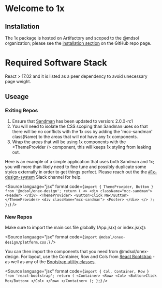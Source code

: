 
<Meta title="1x" />

# Welcome to 1x

## Installation

The 1x package is hosted on Artifactory and scoped to the @mdsol organization; please see the [installation section](https://github.com/mdsol/onex-design#installing-the-package) on the GitHub repo page.

# Required Software Stack

React > 17.02 and it is listed as a peer dependency to avoid unecessary page weight.

## Useage

### Exiting Repos

1. Ensure that [Sandman](https://github.com/mdsol/sandman) has been updated to version: 2.0.0-rc1
2. You will need to isolate the CSS scoping than Sandman uses so that there will be no conflicts with the 1x css by adding the 'mcc-sandman' class(Name) to the areas that will not have any 1x components.
3. Wrap the areas that will be using 1x components with the &lt;ThemeProvider /&gt; component, this will keeps 1x styling from leaking out.

Here is an example of a simple application that uses both Sandman and 1x; you will more than likely need to fine tune and possibly duplicate some styles externally in order to get things perfect. Please reach out the the [#1x-design-system](https://mdsol.slack.com/messages/1x-design-system/) Slack channel for help.

<Source
  language="jsx"
  format
  code={`import { ThemeProvider, Button } from '@mdsol/onex-design';
  return (
    <>
      <div className="mcc-sandman">
        <Header>
      </div>
      <ThemeProvider>
         <Button>Click Me</Button>
      </ThemeProvider>
      <div className="mcc-sandman">
        <Footer>
      </div>
    </>
  );
};`}
/>

### New Repos

Make sure to import the main css file globally (App.js(x) or index.js(x)):

<Source language="jsx" format code={`import @mdsol/onex-design/platform.css;`} />

You can then import the components that you need from @mdsol/onex-design. For layout, use the Container, Row and Cols from [React Bootstrap](https://react-bootstrap.github.io/layout/breakpoints/) - as well as any of the [Bootstrap utility classes](https://getbootstrap.com/docs/5.2/utilities/api/).

<Source
  language="jsx"
  format
  code={`import { Col, Container, Row } from 'react-bootstrap';
  return (
    <Container>
      <Row>
        <Col>
          <Button>Click Me</Button>
        </Col>
      </Row>
    </Container>
  );
};`}
/>
